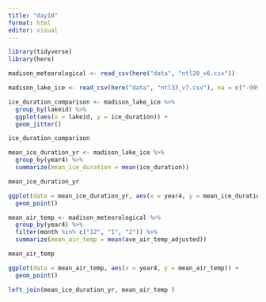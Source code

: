```yaml
---
title: "day10"
format: html
editor: visual
---
```


```r
library(tidyverse)
library(here)
```

```r
madison_meteorological <- read_csv(here("data", "ntl20_v6.csv"))
```

```r
madison_lake_ice <- read_csv(here("data", "ntl33_v7.csv"), na = c("-999"))
```

```r
ice_duration_comparison <- madison_lake_ice %>% 
  group_by(lakeid) %>% 
  ggplot(aes(x = lakeid, y = ice_duration)) +
  geom_jitter()

ice_duration_comparison
```

```r
mean_ice_duration_yr <- madison_lake_ice %>% 
  group_by(year4) %>% 
  summarize(mean_ice_duration = mean(ice_duration))

mean_ice_duration_yr
```

```r
ggplot(data = mean_ice_duration_yr, aes(x = year4, y = mean_ice_duration)) +
  geom_point()
```

```r
mean_air_temp <- madison_meteorological %>% 
  group_by(year4) %>% 
  filter(month %in% c("12", "1", "2")) %>% 
  summarize(mean_air_temp = mean(ave_air_temp_adjusted))

mean_air_temp
```

```r
ggplot(data = mean_air_temp, aes(x = year4, y = mean_air_temp)) +
  geom_point()
```

```r
left_join(mean_ice_duration_yr, mean_air_temp )
```
